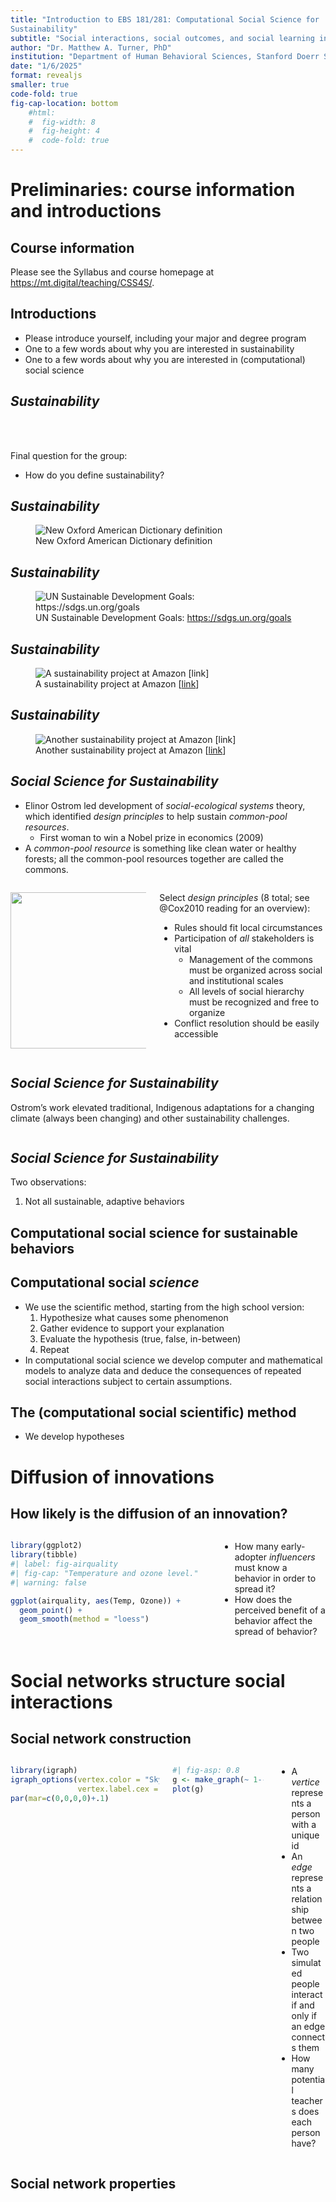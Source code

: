 ```yaml
---
title: "Introduction to EBS 181/281: Computational Social Science for
Sustainability"
subtitle: "Social interactions, social outcomes, and social learning in social networks"
author: "Dr. Matthew A. Turner, PhD"
institution: "Department of Human Behavioral Sciences, Stanford Doerr School of Sustainability"
date: "1/6/2025"
format: revealjs
smaller: true
code-fold: true
fig-cap-location: bottom
    #html:
    #  fig-width: 8
    #  fig-height: 4
    #  code-fold: true
---
```


# Preliminaries: course information and introductions

## Course information

Please see the Syllabus and course homepage at
[https://mt.digital/teaching/CSS4S/](https://mt.digital/teaching/CSS4S/).

## Introductions

- Please introduce yourself, including your major and degree program
- One to a few words about why you are interested in sustainability
- One to a few words about why you are interested in (computational) social science


## _Sustainability_

<br>
<br>

Final question for the group: 

- How do you define sustainability?

## _Sustainability_

![New Oxford American Dictionary
definition](1-resources/Sustainability_Definition.png)

## _Sustainability_

![UN Sustainable Development Goals: [https://sdgs.un.org/goals](https://sdgs.un.org/goals)](1-resources/UN_SustDevGoals.png)

## _Sustainability_

![A sustainability project at Amazon
[[link](https://press.aboutamazon.com/2024/12/aws-announces-new-data-center-components-to-support-ai-innovation-and-further-improve-energy-efficiency)]](1-resources/AWS_DataCenterAI.png)

## _Sustainability_

![Another sustainability project at
Amazon
[[link](https://www.aboutamazon.com/news/sustainability/amazon-water-replenishment-projects-brazil-chile-china-us)]](1-resources/AWS_WaterReplenishment_CentralValley.png)


## *Social Science for Sustainability*

- Elinor Ostrom led development of _social-ecological systems_ theory, which
identified _design principles_ to help sustain _common-pool resources_.
    - First woman to win a Nobel prize in economics (2009)

- A _common-pool resource_ is something like clean water or healthy forests;
  all the common-pool resources together are called the commons.

:::: {.columns}

::: {.column width="45%"}


<img src="1-resources/OstromNobel.png" width="250" display="block">

:::

::: {.column width="55%"}

Select *design principles* (8 total; see @Cox2010 reading for an overview):

- Rules should fit local circumstances
- Participation of _all_ stakeholders is vital
    - Management of the commons must be organized across social and
      institutional scales
    - All levels of social hierarchy must be recognized and free to organize
- Conflict resolution should be easily accessible

:::

::::


## *Social Science for Sustainability*

Ostrom's work elevated traditional, Indigenous adaptations for a changing
climate (always been changing) and other sustainability challenges.

:::: {.columns}

::: {.column}
:::

::: {.column}
:::

::::



## *Social Science for Sustainability*

Two observations:

1. Not all sustainable, adaptive behaviors 

## Computational social science for sustainable behaviors



## Computational social _science_

- We use the scientific method, starting from the high school version:
    1. Hypothesize what causes some phenomenon 
    1. Gather evidence to support your explanation
    1. Evaluate the hypothesis (true, false, in-between)
    1. Repeat
- In computational social science we develop computer and mathematical models to analyze data and deduce the consequences of repeated social interactions subject to certain assumptions.

## The (computational social scientific) method

- We develop hypotheses 


# Diffusion of innovations

## How likely is the diffusion of an innovation?


:::: {.columns}

::: {.column width="65%"}
```r
library(ggplot2)
library(tibble)
#| label: fig-airquality
#| fig-cap: "Temperature and ozone level."
#| warning: false

ggplot(airquality, aes(Temp, Ozone)) + 
  geom_point() + 
  geom_smooth(method = "loess")
```
:::

::: {.column width="35%"}

- How many early-adopter _influencers_ must know a behavior in order to spread it?
- How does the perceived benefit of a behavior affect the spread of behavior?
:::

:::: 



# Social networks structure social interactions

## Social network construction

:::: {.columns}

```r
library(igraph)
igraph_options(vertex.color = "SkyBlue2", vertex.frame.color = "SkyBlue2", 
               vertex.label.cex = 4, vertex.size = 30, rescale = FALSE)
par(mar=c(0,0,0,0)+.1)
```
::: {.column width="65%"}
```r
#| fig-asp: 0.8
g <- make_graph(~ 1--2, 1--3, 2--3, 2--4, 4--5)
plot(g)
```
:::

::: {.column width=35%}
- A _vertice_ represents a person with a unique id
- An _edge_ represents a relationship between two people
- Two simulated people interact if and only if an edge connects them
- How many potential teachers does each person have?
:::

::::

## Social network properties
